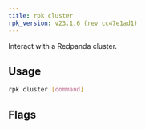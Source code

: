 ```yaml
---
title: rpk cluster
rpk_version: v23.1.6 (rev cc47e1ad1)
---
```


<head>
  <meta name="title" content="rpk cluster commands | Redpanda Docs" />
  <meta name="description" content="rpk cluster commands list" />
  <link rel="canonical" href="https://docs.redpanda.com/docs/reference/rpk/rpk-cluster/" />
</head>

Interact with a Redpanda cluster.

## Usage

```bash
rpk cluster [command]
```

## Flags

<!--
[cols=",,",]
|===
|*Value* |*Type* |*Description*

|--brokers |strings |Comma-separated list of broker <ip>:<port> pairs
(for example,
` --brokers \'192.168.78.34:9092,192.168.78.35:9092,192.179.23.54:9092\' `
). Alternatively, you may set the `REDPANDA_BROKERS` environment
variable with the comma-separated list of broker addresses.

|--config |string |Redpanda config file, if not set the file will be
searched for in the default locations.

|-h, --help |- |Help for cluster.

|--password |string |SASL password to be used for authentication.

|--sasl-mechanism |string |The authentication mechanism to use.
Supported values: SCRAM-SHA-256, SCRAM-SHA-512.

|--tls-cert |string |The certificate to be used for TLS authentication
with the broker.

|--tls-enabled |- |Enable TLS for the Kafka API (not necessary if
specifying custom certs).

|--tls-key |string |The certificate key to be used for TLS
authentication with the broker.

|--tls-truststore |string |The truststore to be used for TLS
communication with the broker.

|--user |string |SASL user to be used for authentication.

|-v, --verbose |- |Enable verbose logging (default `false`).
|===

-->
